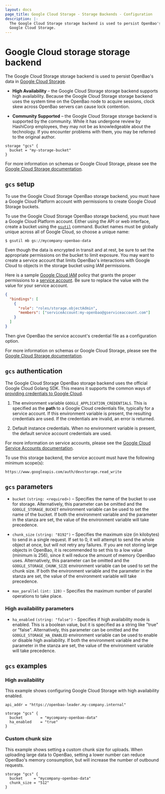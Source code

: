 ```yaml
---
layout: docs
page_title: Google Cloud Storage - Storage Backends - Configuration
description: |-
  The Google Cloud Storage storage backend is used to persist OpenBao's data in
  Google Cloud Storage.
---
```


# Google Cloud storage storage backend

The Google Cloud Storage storage backend is used to persist OpenBao's data in
[Google Cloud Storage][gcs-docs].

- **High Availability** – the Google Cloud Storage storage backend supports high
  availability. Because the Google Cloud Storage storage backend uses the system
  time on the OpenBao node to acquire sessions, clock skew across OpenBao servers
  can cause lock contention.

- **Community Supported** – the Google Cloud Storage storage backend is
  supported by the community. While it has undergone review by HashiCorp
  employees, they may not be as knowledgeable about the technology. If you
  encounter problems with them, you may be referred to the original author.

```hcl
storage "gcs" {
  bucket = "my-storage-bucket"
}
```

For more information on schemas or Google Cloud Storage, please see the [Google
Cloud Storage documentation][gcs-docs].

## `gcs` setup

To use the Google Cloud Storage OpenBao storage backend, you must have a Google
Cloud Platform account with permissions to create Google Cloud Storage buckets.

To use the Google Cloud Storage OpenBao storage backend, you must have a Google
Cloud Platform account. Either using the API or web interface, create a bucket
using the [`gsutil`][cloud-sdk] command. Bucket names must be globally unique
across all of Google Cloud, so choose a unique name:

```shell-session
$ gsutil mb gs://mycompany-openbao-data
```

Even though the data is encrypted in transit and at rest, be sure to set the
appropriate permissions on the bucket to limit exposure. You may want to create
a service account that limits OpenBao's interactions with Google Cloud to objects
in the storage bucket using IAM permissions.

Here is a sample [Google Cloud IAM][iam] policy that grants the proper
permissions to a [service account][service-accounts]. Be sure to replace the
value with the value for your service account.

```json
{
  "bindings": [
    {
      "role": "roles/storage.objectAdmin",
      "members": ["serviceAccount:my-openbao@gserviceaccount.com"]
    }
  ]
}
```

Then give OpenBao the service account's credential file as a configuration option.

For more information on schemas or Google Cloud Storage, please see the [Google
Cloud Storage documentation][gcs-docs].

## `gcs` authentication

The Google Cloud Storage OpenBao storage backend uses the official Google Cloud
Golang SDK. This means it supports the common ways of [providing credentials to
Google Cloud][cloud-creds].

1. The environment variable `GOOGLE_APPLICATION_CREDENTIALS`. This is specified
   as the **path** to a Google Cloud credentials file, typically for a service
   account. If this environment variable is present, the resulting credentials are
   used. If the credentials are invalid, an error is returned.

1. Default instance credentials. When no environment variable is present, the
   default service account credentials are used.

For more information on service accounts, please see the [Google Cloud Service
Accounts documentation][service-accounts].

To use this storage backend, the service account must have the following
minimum scope(s):

```text
https://www.googleapis.com/auth/devstorage.read_write
```

## `gcs` parameters

- `bucket` `(string: <required>)` – Specifies the name of the bucket to use for
  storage. Alternatively, this parameter can be omitted and the `GOOGLE_STORAGE_BUCKET` 
  environment variable can be used to set the name of the bucket. If both the environment
  variable and the parameter in the stanza are set, the value of the environment variable
  will take precedence.

- `chunk_size` `(string: "8192")` – Specifies the maximum size (in kilobytes) to
  send in a single request. If set to 0, it will attempt to send the whole
  object at once, but will not retry any failures. If you are not storing large
  objects in OpenBao, it is recommended to set this to a low value (minimum is
  256), since it will reduce the amount of memory OpenBao uses. Alternatively, this parameter
  can be omitted and the `GOOGLE_STORAGE_CHUNK_SIZE` environment variable can be used to set 
  the chunk size. If both the environment variable and the parameter in the stanza are set, 
  the value of the environment variable will take precedence.

- `max_parallel` `(int: 128)` - Specifies the maximum number of parallel
  operations to take place.

### High availability parameters

- `ha_enabled` `(string: "false")` - Specifies if high availability mode is
  enabled. This is a boolean value, but it is specified as a string like "true"
  or "false". Alternatively, this parameter can be omitted and the 
  `GOOGLE_STORAGE_HA_ENABLED` environment variable can be used to 
  enable or disable high availability. If both the environment variable and 
  the parameter in the stanza are set, the value of the environment variable will 
  take precedence.
  
## `gcs` examples

### High availability

This example shows configuring Google Cloud Storage with high availability
enabled.

```hcl
api_addr = "https://openbao-leader.my-company.internal"

storage "gcs" {
  bucket        = "mycompany-openbao-data"
  ha_enabled    = "true"
}
```

### Custom chunk size

This example shows setting a custom chunk size for uploads. When uploading large
data to OpenBao, setting a lower number can reduce OpenBao's memory consumption, but
will increase the number of outbound requests.

```hcl
storage "gcs" {
  bucket     = "mycompany-openbao-data"
  chunk_size = "512"
}
```

[cloud-creds]: https://cloud.google.com/docs/authentication/production#providing_credentials_to_your_application
[cloud-sdk]: https://cloud.google.com/sdk/downloads
[gcs-docs]: https://cloud.google.com/storage/docs/
[iam]: https://cloud.google.com/iam/docs/
[service-accounts]: https://cloud.google.com/compute/docs/access/service-accounts
